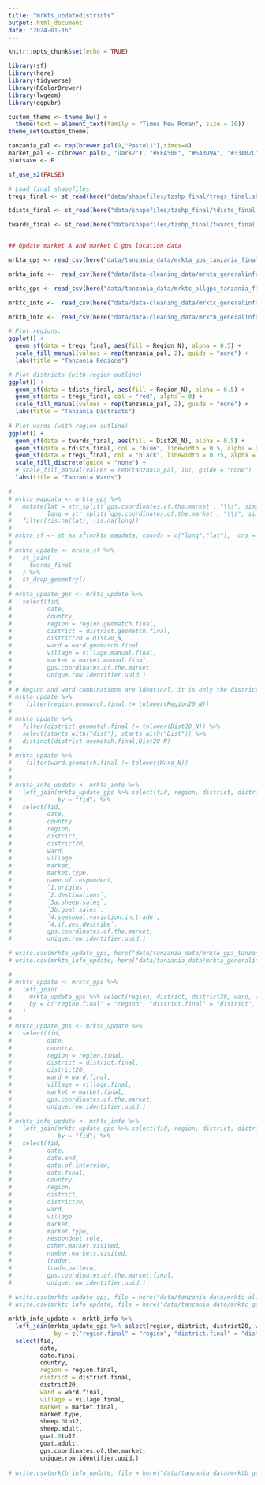 ```yaml
---
title: "mrkts_updatedistricts"
output: html_document
date: "2024-01-16"
---
```


```r
knitr::opts_chunk$set(echo = TRUE)
```

```r
library(sf)
library(here)
library(tidyverse)
library(RColorBrewer)
library(lwgeom)
library(ggpubr)
```

```r
custom_theme <- theme_bw() + 
  theme(text = element_text(family = "Times New Roman", size = 10))
theme_set(custom_theme)

tanzania_pal <- rep(brewer.pal(9,"Pastel1"),times=4)
market_pal <- c(brewer.pal(8, "Dark2"), "#FFA500", "#6A3D9A", "#33A02C")
plotsave <- F
```

```r
sf_use_s2(FALSE)

# Load final shapefiles:
tregs_final <- st_read(here("data/shapefiles/tzshp_final/tregs_final.shp")) # with region boundaries

tdists_final <- st_read(here("data/shapefiles/tzshp_final/tdists_final.shp")) # with dist boundaries

twards_final <- st_read(here("data/shapefiles/tzshp_final/twards_final.shp")) # with ward boundaries


## Update market A and market C gps location data

mrkta_gps <- read_csv(here("data/tanzania_data/mrkta_gps_tanzania_final.csv")) 

mrkta_info <-  read_csv(here("data/data-cleaning_data/mrkta_generalinfo_tanzania_final.csv")) 

mrktc_gps <- read_csv(here("data/tanzania_data/mrktc_allgps_tanzania_final.csv"))

mrktc_info <-  read_csv(here("data/data-cleaning_data/mrktc_generalinfo_tanzania_final.csv"))

mrktb_info <-  read_csv(here("data/data-cleaning_data/mrktb_generalinfo_tanzania_final.csv"))

```


```r


# Plot regions:
ggplot() +
  geom_sf(data = tregs_final, aes(fill = Region_N), alpha = 0.5) +
  scale_fill_manual(values = rep(tanzania_pal, 2), guide = "none") +
  labs(title = "Tanzania Regions")

# Plot districts (with region outline)
ggplot() +
  geom_sf(data = tdists_final, aes(fill = Region_N), alpha = 0.5) +
  geom_sf(data = tregs_final, col = "red", alpha = 0) +
  scale_fill_manual(values = rep(tanzania_pal, 2), guide = "none") +
  labs(title = "Tanzania Districts")
  
# Plot wards (with region outline)
ggplot() +
  geom_sf(data = twards_final, aes(fill = Dist20_N), alpha = 0.5) +
  geom_sf(data = tdists_final, col = "blue", linewidth = 0.5, alpha = 0) +
  geom_sf(data = tregs_final, col = "black", linewidth = 0.75, alpha = 0) +
  scale_fill_discrete(guide = "none") +
  # scale_fill_manual(values = rep(tanzania_pal, 10), guide = "none") +
  labs(title = "Tanzania Wards")

```
```r
# 
# mrkta_mapdata <- mrkta_gps %>% 
#   mutate(lat = str_split(`gps.coordinates.of.the.market`, "\\s", simplify = TRUE)[, 1],
#          long = str_split(`gps.coordinates.of.the.market`, "\\s", simplify = TRUE)[, 2]) %>% 
#   filter(!is.na(lat), !is.na(long))
# 
# mrkta_sf <- st_as_sf(mrkta_mapdata, coords = c("long","lat"),  crs = 4326)
# 
# mrkta_update <- mrkta_sf %>% 
#   st_join(
#     twards_final
#   ) %>% 
#   st_drop_geometry()
# 
# mrkta_update_gps <- mrkta_update %>%
#   select(fid,
#          date,
#          country,
#          region = region.geomatch.final,
#          district = district.geomatch.final,
#          district20 = Dist20_N,
#          ward = ward.geomatch.final,
#          village = village.manual.final,
#          market = market.manual.final,
#          gps.coordinates.of.the.market,
#          unique.row.identifier.uuid.)
# 
# # Region and ward combinations are identical, it is only the district that has changed
# mrkta_update %>% 
#    filter(region.geomatch.final != tolower(Region20_N))
# 
# mrkta_update %>% 
#   filter(district.geomatch.final != tolower(Dist20_N)) %>%
#   select(starts_with("dist"), starts_with("Dist")) %>%
#   distinct(district.geomatch.final,Dist20_N)
# 
# mrkta_update %>% 
#    filter(ward.geomatch.final != tolower(Ward_N))
# 
# 
# mrkta_info_update <- mrkta_info %>%
#   left_join(mrkta_update_gps %>% select(fid, region, district, district20, ward,village,market),
#             by = "fid") %>%
#   select(fid,
#          date,
#          country,
#          region, 
#          district,
#          district20,
#          ward,
#          village,
#          market,
#          market.type,
#          name.of.respondent,
#          `1.origins`,
#          `2.destinations`,
#          `3a.sheep.sales`,
#          `3b.goat.sales`,
#          `4.seasonal.variation.in.trade`,
#          `4.if.yes.describe`,
#          gps.coordinates.of.the.market,
#          unique.row.identifier.uuid.)

# write.csv(mrkta_update_gps, here("data/tanzania_data/mrkta_gps_tanzania_final.csv"))
# write.csv(mrkta_info_update, here("data/tanzania_data/mrkta_generalinfo_tanzania_final.csv"))

```


```r
# 
# mrktc_update <- mrktc_gps %>%
#   left_join(
#     mrkta_update_gps %>% select(region, district, district20, ward, village, market), 
#     by = c("region.final" = "region", "district.final" = "district", "ward.final" = "ward", "village.final" = "village", "market.final" = "market")
#   )
# 
# mrktc_update_gps <- mrktc_update %>%
#   select(fid,
#          date,
#          country,
#          region = region.final,
#          district = district.final,
#          district20,
#          ward = ward.final,
#          village = village.final,
#          market = market.final,
#          gps.coordinates.of.the.market,
#          unique.row.identifier.uuid.)
# 
# mrktc_info_update <- mrktc_info %>%
#   left_join(mrktc_update_gps %>% select(fid, region, district, district20, ward,village,market),
#             by = "fid") %>%
#   select(fid,
#          date,
#          date.end,
#          date.of.interview,
#          date.final,
#          country,
#          region, 
#          district,
#          district20,
#          ward,
#          village,
#          market,
#          market.type,
#          respondent.role,
#          other.market.visited,
#          number.markets.visited,
#          trader,
#          trade.pattern,
#          gps.coordinates.of.the.market.final,
#          unique.row.identifier.uuid.)
    
# write.csv(mrktc_update_gps, file = here("data/tanzania_data/mrktc_allgps_tanzania_final.csv"))
# write.csv(mrktc_info_update, file = here("data/tanzania_data/mrktc_generalinfo_tanzania_final.csv"))

```


```r

mrktb_info_update <- mrktb_info %>%
  left_join(mrkta_update_gps %>% select(region, district, district20, ward, village, market),
             by = c("region.final" = "region", "district.final" = "district", "ward.final" = "ward", "village.final" = "village", "market.final" = "market")) %>%
  select(fid,
         date,
         date.final,
         country,
         region = region.final,
         district = district.final,
         district20,
         ward = ward.final,
         village = village.final,
         market = market.final,
         market.type,
         sheep.0to12,
         sheep.adult,
         goat.0to12,
         goat.adult,
         gps.coordinates.of.the.market,
         unique.row.identifier.uuid.)
    
# write.csv(mrktb_info_update, file = here("data/tanzania_data/mrktb_generalinfo_tanzania_final.csv"))

```

